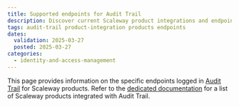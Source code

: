 ```yaml
---
title: Supported endpoints for Audit Trail
description: Discover current Scaleway product integrations and endpoints supported in Audit Trail for event tracking.
tags: audit-trail product-integration products endpoints
dates:
  validation: 2025-03-27
  posted: 2025-03-27
categories:
  - identity-and-access-management
---
```



This page provides information on the specific endpoints logged in [Audit Trail](/audit-trail/) for Scaleway products. Refer to the [dedicated documentation](/audit-trail/reference-content/resource-integration-with-adt/) for a list of Scaleway products integrated with Audit Trail.


<AdtIamEndpoints />


<AdtKeyManagerEndpoints />


<AdtKubernetesEndpoints />


<AdtSecretManagerEndpoints />